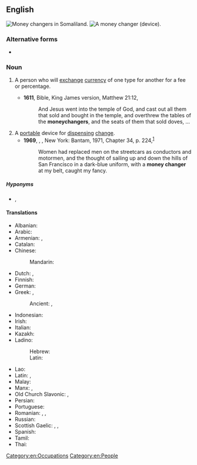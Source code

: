 {{also|moneychanger}}
==English==
[[File:Money Changer.jpg|thumb|Money changers in Somaliland.]]
[[File:Brustwechsler.jpg|thumb|A money changer (device).]]

===Alternative forms===
* {{alter|en|money-changer|moneychanger}}

===Noun===
{{en-noun}}

# A person who will [[exchange]] [[currency]] of one type for another for a fee or percentage.
#: {{ux|en|The '''money changer''' gave me rupees for my dollars.}}
#* '''1611''', Bible, King James version, Matthew 21:12,
#*: And Jesus went into the temple of God, and cast out all them that sold and bought in the temple, and overthrew the tables of the '''moneychangers''', and the seats of them that sold doves, …
# A [[portable]] device for [[dispense|dispensing]] [[change]].
#* '''1969''', {{w|Maya Angelou}}, ''{{w|I Know Why the Caged Bird Sings}}'', New York: Bantam, 1971, Chapter 34, p. 224,<sup>[https://archive.org/details/iknowwhycagedbi000maya]</sup>
#*: Women had replaced men on the streetcars as conductors and motormen, and the thought of sailing up and down the hills of San Francisco in a dark-blue uniform, with a '''money changer''' at my belt, caught my fancy.

=====Hyponyms=====
* {{sense|person}} {{l|en|saraf}} {{qualifier|early modern Middle East & India}}, {{l|en|shroff}} {{qualifier|early modern India & SE Asia}}

====Translations====
{{trans-top|person who will exchange currency}}
* Albanian: {{t-needed|sq}}
* Arabic: {{t|ar|صَرَّاف|m}}
* Armenian: {{t+|hy|լումայափոխ}}, {{t+|hy|դրամափոխ}}
* Catalan: {{t+|ca|canvista|m|f}}
* Chinese:
*: Mandarin: {{t-needed|cmn}}
* Dutch: {{t|nl|geldwisselaar|m}}, {{t+|nl|wisselaar|m}}
* Finnish: {{t|fi|rahanvaihtaja}}
* German: {{t+|de|Geldwechsler|m}}
* Greek: {{t+|el|αργυραμοιβός|m}}, {{t+|el|σαράφης|m}}
*: Ancient: {{t|grc|ἀργυραμοιβός|m}}, {{t|grc|κολλυβιστής|m}}
* Indonesian: {{t|id|penukar uang}}
* Irish: {{t|ga|malartóir airgid|m}}
* Italian: {{t|it|scambista|m}}
* Kazakh: {{t-needed|kk}}
* Ladino:
*: Hebrew: {{t|lad|סאראף|m}}
*: Latin: {{t|lad|saraf|m}}
{{trans-mid}}
* Lao: {{t-needed|lo}}
* Latin: {{t|la|nummulārius|m}}, {{t|la|argentārius|m}}
* Malay: {{t|ms|pengurup wang}}
* Manx: {{t|gv|maylartagh argid|m}}, {{t|gv|caghlaader argid|m}}
* Old Church Slavonic: {{t|cu|пѣнѧжьникъ|m}}, {{t|cu|тръжьникъ|m}}
* Persian: {{t+|fa|صراف|tr=sarrâf}}
* Portuguese: {{t+|pt|cambista|m|f}}
* Romanian: {{t|ro|cambist|m}}, {{t|ro|cambistă|f}}, {{t+|ro|zaraf|m}} {{qualifier|dated}}
* Russian: {{t+|ru|меня́ла|m|f}}
* Scottish Gaelic: {{t|gd|malairtiche-airgid|m}}, {{t|gd|neach-malairt|m}}, {{t|gd|neach-malairt airgid|m}}
* Spanish: {{t+|es|cambista|m|f}}
* Tamil: {{t-needed|ta}}
* Thai: {{t|th|คนแลกเงิน|tr=kon lâek ngern}}
{{trans-bottom}}

[[Category:en:Occupations]]
[[Category:en:People]]
